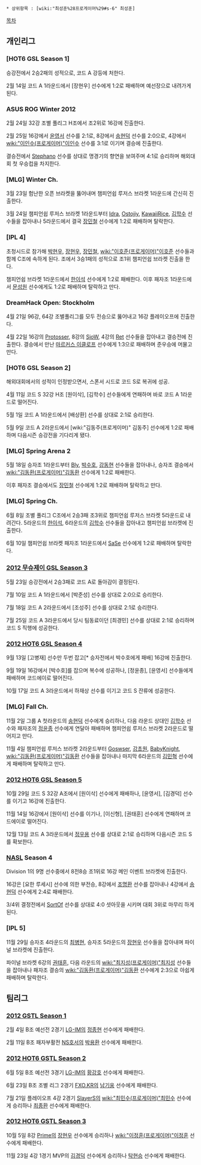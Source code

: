  * 상위항목 : [wiki:"최성훈%28프로게이머%29#s-6" 최성훈]

[[목차]]

== 개인리그 ==
=== [HOT6 GSL Season 1] ===
승강전에서 2승2패의 성적으로, 코드 A 강등에 처한다.

2월 14일 코드 A 1라운드에서 [장현우] 선수에게 1:2로 패배하며 예선장으로 내려가게 된다.
=== ASUS ROG Winter 2012 ===
2월 24일 32강 조별 풀리그 H조에서 조2위로 16강에 진출한다.

2월 25일 16강에서 [[윤영서]] 선수를 2:1로, 8강에서 [[송현덕]] 선수를 2:0으로, 4강에서 [[wiki:"이인수(프로게이머)"이인수]] 선수를 3:1로 이기며 결승에 진출한다.

결승전에서 [[Stephano]] 선수를 상대로 명경기의 향연을 보여주며 4:1로 승리하며 해외대회 첫 우승컵을 차지한다.
=== [MLG] Winter Ch. ===
3월 23일 험난한 오픈 브라켓을 뚫어내며 챔피언쉽 루저스 브라켓 1라운드에 간신히 진출한다.

3월 24일 챔피언쉽 루저스 브라켓 1라운드부터 [[Idra]], [[Ostojiy]], [[KawaiiRice]], [[김학수]] 선수들을 잡아내나 5라운드에서 결국 [[장민철]] 선수에게 1:2로 패배하며 탈락한다.
=== [IPL 4] ===
초청시드로 참가해 [[박현우]], [[장현우]], [[장민철]], [[wiki:"이호준(프로게이머)"이호준]] 선수들과 함께 C조에 속하게 된다. 조에서 3승1패의 성적으로 조1위 챔피언쉽 브라켓 진출을 한다.

챔피언쉽 브라켓 1라운드에서 [[한이석]] 선수에게 1:2로 패배한다. 이후 패자조 1라운드에서 [[문성원]] 선수에게도 1:2로 패배하며 탈락하고 만다.
=== DreamHack Open: Stockholm ===
4월 21일 96강, 64강 조별풀리그를 모두 전승으로 뚫어내고 16강 플레이오프에 진출한다.

4월 22일 16강의 [[Protosser]], 8강의 [[SjoW]], 4강의 [[Ret]] 선수들을 잡아내고 결승전에 진출한다. 결승에서 만난 [[마르커스 이클로프]] 선수에게 1:3으로 패배하며 준우승에 머물고 만다.
=== [HOT6 GSL Season 2] ===
해외대회에서의 성적이 인정받으면서, 스폰서 시드로 코드 S로 복귀에 성공.

4월 11일 코드 S 32강 H조 [원이삭], [김학수] 선수들에게 연패하며 바로 코드 A 1라운드로 떨어진다.

5월 1일 코드 A 1라운드에서 [배상환] 선수를 상대로 2:1로 승리한다.

5월 9일 코드 A 2라운드에서 [wiki:"김동주(프로게이머)" 김동주] 선수에게 1:2로 패배하며 다음시즌 승강전을 기다리게 됐다.
=== [MLG] Spring Arena 2 ===
5월 18일 승자조 1라운드부터 [[Bly]], [[박수호]], [[강동현]] 선수들을 잡아내나, 승자조 결승에서 [[wiki:"김동환(프로게이머)"김동환]] 선수에게 1:2로 패배한다.

이후 패자조 결승에서도 [[장민철]] 선수에게 1:2로 패배하며 탈락하고 만다.
=== [MLG] Spring Ch. ===
6월 8일 조별 풀리그 C조에서 2승3패 조3위로 챔피언쉽 루저스 브라켓 5라운드로 내려간다. 5라운드의 [[한이석]], 6라운드의 [[김학수]] 선수들을 잡아내고 챔피언쉽 브라켓에 진출한다.

6월 10일 챔피언쉽 브라켓 패자조 1라운드에서 [[SaSe]] 선수에게 1:2로 패배하며 탈락한다.
=== [[2012 무슈제이 GSL Season 3]] ===
5월 23일 승강전에서 2승3패로 코드 A로 돌아감이 결정된다.

7월 10일 코드 A 1라운드에서 [박준성] 선수를 상대로 2:0으로 승리한다.

7월 18일 코드 A 2라운드에서 [조성주] 선수를 상대로 2:1로 승리한다.

7월 25일 코드 A 3라운드에서 당시 팀동료이던 [최경민] 선수를 상대로 2:1로 승리하며 코드 S 직행에 성공한다.
=== [[2012 HOT6 GSL Season 4]] ===
9월 13일 [고병재] 선수만 두번 잡고[* 승자전에서 박수호에게 패배] 16강에 진출한다.

9월 19일 16강에서 [박수호]를 잡으며 복수에 성공하나, [정윤종], [윤영서] 선수들에게 패배하며 코드에이로 떨어진다.

10월 17일 코드 A 3라운드에서 하재상 선수를 이기고 코드 S 잔류에 성공한다.
=== [MLG] Fall Ch. ===
11월 2일 그룹 A 첫라운드의 [[송현덕]] 선수에게 승리하나, 다음 라운드 상대인 [[김학수]] 선수와 패자조의 [[정윤종]] 선수에게 연달아 패배하며 챔피언쉽 루저스 브라켓 2라운드로 떨어지고 만다.

11월 4일 챔피언쉽 루저스 브라켓 2라운드부터 [[Goswser]], [[강초원]], [[BabyKnight]], [[wiki:"김동환(프로게이머)"김동환]] 선수들을 잡아내나 마지막 6라운드의 [[김민혁]] 선수에게 패배하며 탈락하고 만다.
=== [[2012 HOT6 GSL Season 5]] ===
10월 29일 코드 S 32강 A조에서 [원이삭] 선수에게 패배하나, [윤영서], [김경덕] 선수를 이기고 16강에 진출한다.

11월 14일 16강에서 [원이삭] 선수를 이기나, [이신형], [권태훈] 선수에게 연패하며 코드에이로 떨어진다.

12월 13일 코드 A 3라운드에서 [[정우용]] 선수를 상대로 2:1로 승리하며 다음시즌 코드 S를 확보한다.
=== [[NASL]] Season 4 ===
Division 1의 9명 선수중에서 8전8승 조1위로 16강 메인 이벤트 브라켓에 진출한다.

16강은 [요한 루세시] 선수에 의한 부전승, 8강에서 [[조명환]] 선수를 잡아내나 4강에서 [[송현덕]] 선수에게 2:4로 패배한다.

3/4위 결정전에서 [[SortOf]] 선수를 상대로 4:0 셧아웃을 시키며 대회 3위로 마무리 하게 된다.
=== [IPL 5] ===
11월 29일 승자조 4라운드의 [[최병현]], 승자조 5라운드의 [[장현우]] 선수들을 잡아내며 파이널 브라켓에 진출한다.

파이널 브라켓 6강의 [[권태훈]], 다음 라운드의 [[wiki:"최지성(프로게이머)"최지성]] 선수들을 잡아내나 패자조 결승의 [[wiki:"김동환(프로게이머)"김동환]] 선수에게 2:3으로 아쉽게 패배하며 탈락한다.
== 팀리그 ==
=== [[2012 GSTL Season 1]] ===
2월 4일 B조 예선전 2경기 [[LG-IM]]의 [[정종현]] 선수에게 패배한다.

2월 11일 B조 패자부활전 [[NS호서]]의 [[박용환]] 선수에게 패배한다.
=== [[2012 HOT6 GSTL Season 2]] ===
6월 5일 B조 예선전 3경기 [[LG-IM]]의 [[황강호]] 선수에게 패배한다.

6월 23일 B조 조별 리그 2경기 [[FXO.KR]]의 [[남기웅]] 선수에게 패배한다.

7월 21일 플레이오프 4강 2경기 [[SlayerS]]의 [[wiki:"최민수(프로게이머)"최민수]] 선수에게 승리하나 [[최종환]] 선수에게 패배한다.
=== [[2012 HOT6 GSTL Season 3]] ===
10월 5일 8강 [[Prime]]의 [[장현우]] 선수에게 승리하나 [[wiki:"이정훈(프로게이머)"이정훈]] 선수에게 패배한다.

11월 23일 4강 1경기 MVP의 [[김경덕]] 선수에게 승리하나 [[탁현승]] 선수에게 패배한다.

